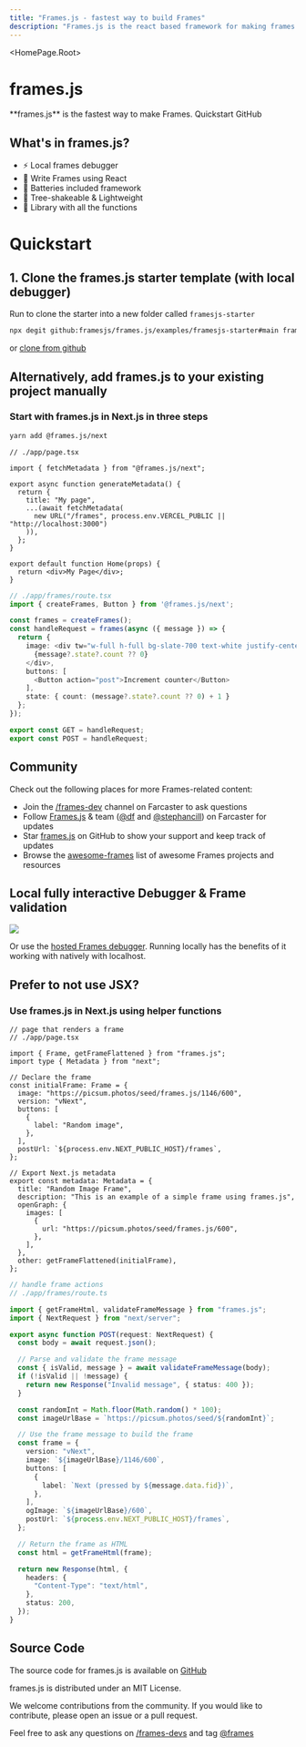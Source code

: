 ```yaml
---
title: "Frames.js - fastest way to build Frames"
description: "Frames.js is the react based framework for making frames. Debugger included."
---
```



<HomePage.Root>
  <h1 className="vocs_HomePage_title">frames.js</h1>
  <HomePage.InstallPackage name="frames.js" type="install" />
  <HomePage.Description>
    **frames.js** is the fastest way to make Frames.
  </HomePage.Description>
  <HomePage.Buttons>
    <HomePage.Button href="#quickstart" variant="accent">
      Quickstart
    </HomePage.Button>
    <HomePage.Button href="https://github.com/framesjs/frames.js">
      GitHub
    </HomePage.Button>
  </HomePage.Buttons>
</HomePage.Root>

## What's in frames.js?

- ⚡️ Local frames debugger
- 🥳 Write Frames using React
- 🔋 Batteries included framework
- 🌴 Tree-shakeable & Lightweight
- 🚀 Library with all the functions

# Quickstart

## 1. Clone the frames.js starter template (with local debugger)

Run to clone the starter into a new folder called `framesjs-starter`

```bash
npx degit github:framesjs/frames.js/examples/framesjs-starter#main framesjs-starter
```

or [clone from github](https://github.com/framesjs/frames.js/tree/main/examples/framesjs-starter)

## Alternatively, add frames.js to your existing project manually

### Start with frames.js in Next.js in three steps

```bash
yarn add @frames.js/next
```

```tsx filename="// ./app/page.tsx"
// ./app/page.tsx

import { fetchMetadata } from "@frames.js/next";

export async function generateMetadata() {
  return {
    title: "My page",
    ...(await fetchMetadata(
      new URL("/frames", process.env.VERCEL_PUBLIC || "http://localhost:3000")
    )),
  };
}

export default function Home(props) {
  return <div>My Page</div>;
}
```

```ts filename="./app/frames/route.tsx"
// ./app/frames/route.tsx
import { createFrames, Button } from '@frames.js/next';

const frames = createFrames();
const handleRequest = frames(async ({ message }) => {
  return {
    image: <div tw="w-full h-full bg-slate-700 text-white justify-center items-center">
      {message?.state?.count ?? 0}
    </div>,
    buttons: [
      <Button action="post">Increment counter</Button>
    ],
    state: { count: (message?.state?.count ?? 0) + 1 }
  };
});

export const GET = handleRequest;
export const POST = handleRequest;
```

## Community

Check out the following places for more Frames-related content:

- Join the [/frames-dev](https://warpcast.com/~/channel/frames-devs) channel on Farcaster to ask questions
- Follow [Frames.js](https://warpcast.com/frames) & team ([@df](https://warpcast.com/df) and [@stephancill](https://warpcast.com/stephancill)) on Farcaster for updates
- Star [frames.js](https://github.com/framesjs/frames.js) on GitHub to show your support and keep track of updates
- Browse the [awesome-frames](https://github.com/davidfurlong/awesome-frames) list of awesome Frames projects and resources

## Local fully interactive Debugger & Frame validation

![](/debugging.png)

Or use the [hosted Frames debugger](https://debugger.framesjs.org/?url=https%3A%2F%2Fframesjs.org). Running locally has the benefits of it working with natively with localhost.

## Prefer to not use JSX?

### Use frames.js in Next.js using helper functions

```tsx filename="./app/page.tsx"
// page that renders a frame
// ./app/page.tsx

import { Frame, getFrameFlattened } from "frames.js";
import type { Metadata } from "next";

// Declare the frame
const initialFrame: Frame = {
  image: "https://picsum.photos/seed/frames.js/1146/600",
  version: "vNext",
  buttons: [
    {
      label: "Random image",
    },
  ],
  postUrl: `${process.env.NEXT_PUBLIC_HOST}/frames`,
};

// Export Next.js metadata
export const metadata: Metadata = {
  title: "Random Image Frame",
  description: "This is an example of a simple frame using frames.js",
  openGraph: {
    images: [
      {
        url: "https://picsum.photos/seed/frames.js/600",
      },
    ],
  },
  other: getFrameFlattened(initialFrame),
};
```

```ts filename="app/frames/route.ts"
// handle frame actions
// ./app/frames/route.ts

import { getFrameHtml, validateFrameMessage } from "frames.js";
import { NextRequest } from "next/server";

export async function POST(request: NextRequest) {
  const body = await request.json();

  // Parse and validate the frame message
  const { isValid, message } = await validateFrameMessage(body);
  if (!isValid || !message) {
    return new Response("Invalid message", { status: 400 });
  }

  const randomInt = Math.floor(Math.random() * 100);
  const imageUrlBase = `https://picsum.photos/seed/${randomInt}`;

  // Use the frame message to build the frame
  const frame = {
    version: "vNext",
    image: `${imageUrlBase}/1146/600`,
    buttons: [
      {
        label: `Next (pressed by ${message.data.fid})`,
      },
    ],
    ogImage: `${imageUrlBase}/600`,
    postUrl: `${process.env.NEXT_PUBLIC_HOST}/frames`,
  };

  // Return the frame as HTML
  const html = getFrameHtml(frame);

  return new Response(html, {
    headers: {
      "Content-Type": "text/html",
    },
    status: 200,
  });
}
```

## Source Code

The source code for frames.js is available on [GitHub](https://github.com/framesjs/frames.js)

frames.js is distributed under an MIT License.

We welcome contributions from the community. If you would like to contribute, please open an issue or a pull request.

Feel free to ask any questions on [/frames-devs](https://warpcast.com/~/channel/frames-devs) and tag [@frames](https://warpcast.com/frames)
